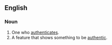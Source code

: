 ==English==
===Noun===
{{en-noun}}
# One who [[authenticate]]s.
# A feature that shows something to be [[authentic]].